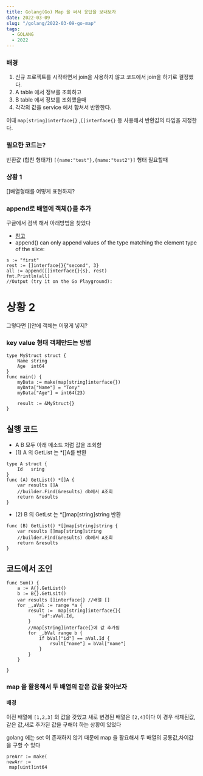 ```yaml
---
title: Golang(Go) Map 을 써서 응답을 보내보자
date: 2022-03-09
slug: "/golang/2022-03-09-go-map"
tags:
  - GOLANG
  - 2022
---
```


###  배경
1. 신규 프로젝트를 시작하면서 join을 사용하지 않고 코드에서 join을 하기로 결정했다.
2. A table 에서 정보를 조회하고
3. B table 에서 정보를 조회했을때
4. 각각의 값을 service 에서 합쳐서 반환한다.

이때 `map[string]interface{}` ,`[]interface{}` 등 사용해서
반환값의 타입을 지정한다.

###  필요한 코드는?
반환값 (합친 형태가)
`[{name:"test"},{name:"test2"}]` 형태  필요할때

###  상황 1
[]배열형태를 어떻게 표현하지?
### append로 배열에 객체{}를 추가

구글에서 검색 해서 아래방법을 찾았다
* [참고](https://stackoverflow.com/questions/34293572/golang-prepend-a-string-to-a-slice-interface)
* append() can only append values of the type matching the element type of the slice:
```
s := "first"
rest := []interface{}{"second", 3}
all := append([]interface{}{s}, rest)
fmt.Println(all)
//Output (try it on the Go Playground):
```
# 상황 2
그렇다면 []안에 객체는 어떻게 넣지?

### key value 형태 객체만드는 방법
```
type MyStruct struct {
    Name string
    Age  int64
}
func main() {
    myData := make(map[string]interface{})
    myData["Name"] = "Tony"
    myData["Age"] = int64(23)

    result := &MyStruct{}
}
```

## 실행 코드

* A B 모두 아래 메소드 처럼 값을 조회함
* (1) A 의 GetList 는 *[]A를 반환
```
type A struct {
    Id   sring
}
func (A) GetList() *[]A {
    var results []A
    //builder.Find(&results) db에서 A조회
	return &results
}
```

* (2) B 의 GetLst 는 *[]map[string]string 반환
```
func (B) GetList() *[]map[string]string {
	var results []map[string]string
    //builder.Find(&results) db에서 A조회
	return &results
}
```
## 코드에서 조인
```
func Sum() {
	a := A{}.GetList()
    b := B{}.GetLsit()
    var results []interface{} //배열 []
    for _,aVal := range *a {
        result :=  map[string]interface{}{
            "id":aVal.Id,
        }
        //map[string]interface{}에 값 추가됨
        for _,bVal range b {
            if bVal["id"] == aVal.Id {
                rsult["name"] = bVal["name"]
            }
        }
    }
    
}
```

### map 을 활용해서 두 배열의 같은 값을 찾아보자
#### 배경
이전 배열에 `[1,2,3]` 의 값을 갖었고
새로 변경된 배열은 `[2,4]`이다
이 경우
삭제된값,같은 값,새로 추가된 값을 구해야 하는 상황이 있었다

golang 에는 set 이 존재하지 않기 때문에
map 을 활요해서 두 배열의 공통값,차이값을 구할 수 있다

```
preArr := make(
newArr :=
 map[uint]int64

```